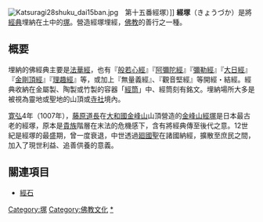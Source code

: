 [[File:Katsuragi28shuku_dai15ban.jpg|thumb]]　第十五番經塚）]]
'''經塚'''（きょうづか）是將[[經典|經典]]埋納在土中的[[塚|塚]]。營造經塚埋經，[[佛教|佛教]]的善行之一種。

== 概要 ==
埋納的佛經典主要是[[法華經|法華經]]，也有『[[般若心經|般若心經]]』『[[阿彌陀經|阿彌陀經]]』『[[彌勒經|彌勒經]]』『[[大日經|大日經]]』『[[金剛頂經|金剛頂經]]』『[[理趣經|理趣經]]』等，或加上『無量義經』、『觀音堅經』等開經・結經。經典收納在金屬製、陶製或竹製的容器「[[經筒|經筒]]」中、經筒刻有銘文。埋納場所大多是被視為靈地或聖地的山頂或[[寺社|寺社]]境內。

[[寛弘|寛弘]]4年（1007年），[[藤原道長|藤原道長]]在[[大和國|大和國]][[金峰山|金峰山]]山頂營造的[[金峰山經塚|金峰山經塚]]是日本最古老的經塚，原本是[[貴族|貴族]]階層在末法的危機感下，含有將經典傳至後代之意。12世紀是經塚的最盛期，曾一度衰退，中世透過[[聖_(僧人)|廻國聖]]在諸國納經，擴散至庶民之間，加入了現世利益、追善供養的意義。

== 關連項目 ==
*[[經石|經石]]

[[Category:塚|Category:塚]]
[[Category:佛教文化|Category:佛教文化]]
[[Category:經塚|*]]